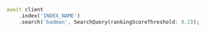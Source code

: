 <CodeGroup>

```dart Dart
await client
    .index('INDEX_NAME')
    .search('badman', SearchQuery(rankingScoreThreshold: 0.2));
```
</CodeGroup>